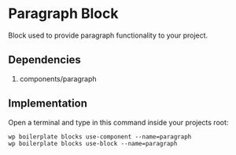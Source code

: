 # Paragraph Block

Block used to provide paragraph functionality to your project.

## Dependencies

1. components/paragraph

## Implementation

Open a terminal and type in this command inside your projects root:

```shell
wp boilerplate blocks use-component --name=paragraph
wp boilerplate blocks use-block --name=paragraph
```
